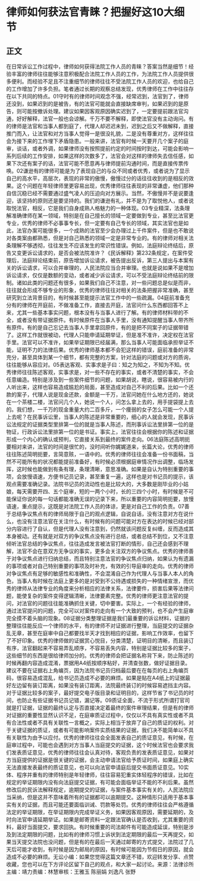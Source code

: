 # 律师如何获法官青睐？把握好这10大细节
## 正文
在日常诉讼工作过程中，律师如何获得法院工作人员的青睐？答案当然是细节！经验丰富的律师往往能够注意积极配合法院工作人员的工作，为法院工作人员提供很多便利。而经验不足且不注重细节的律师往往不受法院工作人员的欢迎，也给自己的工作增加了许多负担。笔者通过长期的观察总结发现，优秀律师在工作中往往存在以下共同的特点。01守时有的律师时间观念不强，经常迟到，法官到了，律师还没到，如果迟到的是被告，有的法官可能就会直接缺席审判，如果迟到的是原告，则可能按撤诉处理。建议如果因客观原因确实迟到了，一定要提前跟法官沟通，好好解释，法官一般也会谅解。千万不要不解释，即使法官没有主动询问。有的律师是法官和当事人都到庭了，代理人却迟迟未到，迟到之后又不做解释，直接推门而入，让法官和对方当事人觉得一是很没礼貌，二是没有尊重对方，这样往往会为接下来的工作埋下矛盾隐患。一般来讲，法官有时候一天要开几个案子的庭审，谈话，或者外调，如果律师没有按照提前约定的时间按时到达，可能会影响一系列后续的工作安排，如果这样的次数多了，法官会对这样的律师失去信任感，如果下次还有案子的话，法官可能不愿意再与律师提前沟通时间，而是直接传票传唤。02谦逊有的律师可能是为了表现自己的与众不同或者优秀，或者说为了显示自己的高水平，高层次，表现的非常的傲慢，傲慢过分的话往往收到的是相反的效果。这个问题在年轻律师里更容易出现，优秀律师往往表现的非常谦虚，他们那种自信沉稳已经不需要通过盛气凌人的压迫向对方展示。当然，不傲慢并不是说要逢迎，该坚持的原则还是要坚持的。我们的谦逊有礼，并不是为了取悦他人，或者说取悦法官，相反，它是我们自身成熟人格魅力的一种体现。03专业精深，法条理解准确律师在某一领域，特别是在自己擅长的领域一定要做到专业，甚至比法官更专业，优秀的律师不必事事专长，但一定要有自己专长的领域，其实法官也是如此，法官办案可能很多，一个成熟的法官至少会办理过上千件案件，但是也不敢说对各类案由都熟悉，但是对自己熟悉的领域一定是非常专业的。有的律师对相关法条理解不够透彻，往往发生不应该发生的常识性错误。例如，法庭辩论终结后，原告又变更诉讼请求的，是否会被法院准许？《民诉解释》第232条规定，在案件受理后，法庭辩论结束前，原告增加诉讼请求，被告提出反诉，第三人提出与本案有关的诉讼请求，可以合并审理的，人民法院应当合并审理。也就是说如果不是增加诉讼请求，仅仅是数额的变动，或者减少诉讼请求，可以不受法庭辩论终结前的限制。诸如此类的问题还有很多，如果我们自己不注意，对一些问题总是似是而非，往往就会形成不够专业的形象，优秀的律师往往对相关的法条把握非常准确，甚至研究到立法背景目的，有时候甚至能提示法官工作中的一些疏漏。04庭前准备充分有的律师在开庭前，不做准备工作，直接去开庭，法官问什么东西都回答不上来，尤其一些基本事实问题，根本没有与当事人进行了解。有的律师材料带的不全，或者没有带证据原件。有时候原件在当事人手里，没有通知提醒当事人带齐所有原件。有的是自己忘记去当事人手里拿回原件，有的是把不同案子的证据带错了。这样工作就很被动，代理人只能申请延期举证，但是准不准许，决定权在法官手里。法官可以不准许，如果举证期限已经届满，那么当事人可能面临承担举证不能，证明不力的法律后果。优秀的律师基本都不会犯这样的错误，庭前准备的非常充分，甚至具体到某一个细节，都有完整的方案，针对法庭的问题或对方的质询，往往能够从容应对。05表达客观、实事求是子曰：知之为知之，不知为不知。优秀律师往往陈述客观，实事求是，对一些不存在的事实，或者不清楚的事实，不会任意编造。特别是涉及到一些案件细节的问题，如果胡说，瞎说，很容易被内行的人听出来，这样也容易造成尴尬的局面，甚至造成对自己不利的后果。比如一个还款的案子，代理人说是现金还款，金额是一千万，法官问她在什么地方还的，她说在一个茶楼二楼，法官问几个人，她说一个人，问怎么拿上去的，用手提袋提上去的。我们想，一千万的现金重量大约二百多斤，一个痩弱的女子怎么可能一个人提上去呢？在民事诉讼里，当事人的陈述是非常重要的，细心的人就会发现，民事诉讼法规定的证据类型里排第一位的就是当事人陈述，而刑事诉讼法里排第一位的是物证，行政诉讼法里排第一位的是书证。事实上，法官往往会根据你的陈述和证据形成一个内心的确认或预判，它直接关系到最终的案件走向。06法庭陈述高明扼要相对来讲，法官的时间是很忙的，没时间听你娓娓道来，长篇大论，优秀的律师往往陈述简明扼要，言简意赅，一语中的。优秀的律师往往会准备一份书面稿，当然不可能所有的状况都能提前准备好，有时候必须根据庭审情况作出调整，临场发挥，这时候也能做到有条有理，条理清晰，意思准确。如果是自认为特别重要的事项，会放慢语速，方便书记员记录，甚至重复一遍，这样也是对书记员的提示，该观点需要准确记录。法院书记员的流动性也是比较大的，大多数是刚毕业的小姑娘，每天需要开四、五个庭审，短的一两个小时，长的三四个小时，有时候是不可能保证你说的每一句话都能准确无误的记录下来，所以重要的内容简明扼要，放慢语速，重点提示，这既是对法院工作人员的体谅，更是对自己工作的负责。07善于总结争议焦点有的律师局限于自己的观点逻辑，自说自话，没有注意对方在说什么，也没有注意法官在关注什么，有时候有的问题可能对方在表达的时候已经对部分内容进行了自认，但是代理人没有注意到，仍然就该问题反复纠缠，反而造成其本身被动。还有就是对双方的争议焦点没有进行总结，或者总结不到位，又不注意倾听法官总结的争议焦点，往往造成发言被法官打断的情形，自己还会感到不理解，法官不会在意双方无争议的事实，更多会关注双方的争议焦点。优秀的律师善于对争议焦点进行归纳总结，而且特别注意法官的争议焦点归纳，如果认为有遗漏的事项或者对自己特别重要的事项及时补充，有效的引导庭审的走向。优秀的律师对争议焦点有足够的敏感性和准确性，不会混淆自己作为代理人与当事人本人的角色，当事人有时候在法庭上更多的是对受到不公待遇或损失的一种情绪宣泄，而优秀的律师从法律专业的角度来分析相应的法律关系，法律要件，损害后果等法律问题，能使复杂的案件变得逻辑清晰，法律要素完整。优秀的律师更注意法官的提问，对法官的问题往往能准确抓住关键，切中要害。实际上，一个有经验的律师，通过法官提问的问题，完全可以对案件的走向有一个大致的预判，也不会产生庭审完全摸不着头脑的现象。08证据分类整理证据是我们最重要的诉讼材料，证据的整理往往能反应一个律师的水平，有的律师不对证据进行整理，当庭提交的证据杂乱无章，甚至在庭审中自己都要找半天才找到相应的证据，影响工作效率，也留下了不好印象。优秀的律师做的证据赏心悦目，分类清楚，证明目的清晰，而且装订有序，法官翻起来不容易弄乱顺序，不容易丢失内容，特别是证据比较多的案子，这些细节的东西是很给律师加分的。优秀的律师会把证据名称背下来，防止陈述的时候再翻内容造成混淆，票据用A4纸按顺序粘好，并清查张数，做好证据目录。建议不要在证据右上角编页，因为法院书记员归档最后要在在每页的右上角编页码，很容易造成混乱，给书记员造成不必要的麻烦。如果是贴在A4纸上的证据最好左边留有装订距离，如果没有装订距离，法院最终装订的时候容易遮挡主内容。对于证据比较多的案子，最好提交电子版目录和证明目的，这样节省了书记员的时间，也防止有些证据书记员记错，漏记等。09质证全面，不流于形式所谓打官司就是打证据，证据的最终认定与否直接决定着最终的案件审理结果，但是有的律师对证据的重要性显然认识不足，在庭审质证过程中，仅仅以不具有真实性或者不具有合法性或者不具有关联性一言概之，实际上相当于放弃了自己的质证的权利。对于关键证据的质证，或者有可能影响案件实质结果的证据，我们决不能简单以不具有关联性为由予以应付。优秀的律师往往会全面发表自己的质证意见，有时候，在庭审过程中，可能也会遇到对方当事人当庭提交的证据，这个时候法官也会要求我们发表质证意见，优秀的律师往往会认真对待，客观负责的发表质证意见，如果对方当庭提供的证据是很关键的证据，会主动申请法官给予质证时间，如果庭上确实无法直接发表最终的质证意见，也可以向法官申请庭后提交书面质证意见。10实体、程序并重有的律师特别是年轻律师，往往容易犯重实体轻程序的错误，比如在规定的举证期限内没有向法庭提交证据，有可能会面临举证不能的不利后果。虽然修改后的民诉法解释规定，逾期提交的证据，与案件基本事实有关的，人民法院应当采纳，但是这并不意味着所有的证据都可以逾期提交。这种情形只适用于基本事实有关的证据，而且可能还要面临训诫、罚款等处罚。优秀的律师往往会严格遵循法定的举证期限，在举证期限内完成举证义务，如果因客观原因，需要延期的，及时向法官申请延期举证。如果是邮寄资料一定跟法官确认是否收到，尤其重要的资料，最好当面提交，要求回执。有时候重要的司法邮件有可能造成延误，特别是涉及到法定期限的问题，比如有的律师习惯上诉状到法定期限的最后一天再提交，如果当天提交法院也没问题，但是有的在最后一天通过邮寄的方式提交，法院过了几天后可能才收到，有时候是因为邮局的原因，有时候可能因为节假日的原因，就会造成不必要的麻烦。无讼小编：如果您觉得这篇文章还不错，欢迎转发分享、点赞收藏，您也可以在下方评论区留下自己的观点，和大家一起讨论。来源：法律诊所主编：靖力责编：林慧审核：王雅玉 陈丽娟 刘逸凡 张野